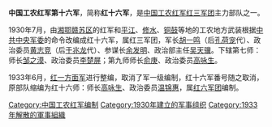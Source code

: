 '''中国工农红军第十六军'''，简称'''红十六军'''，是[[中国工农红军|中国工农红军]][[红三军团|红三军团]]主力部队之一。

1930年7月，由[[湘鄂赣苏区|湘鄂赣苏区]]的红军和[[平江县|平江]]、[[修水县|修水]]、[[铜鼓县|铜鼓]]等地的工农地方武装根据[[中共中央军委|中共中央军委]]的命令改编成红十六军，属红三军团，军长[[胡一鸣|胡一鸣]]（后[[孔荷宠|孔荷宠]]代）、政治委员[[黄志竞|黄志竞]]（后[[于兆龙|于兆龙]]代）、参谋长[[余发明|余发明]]、政治部主任[[吴天骥|吴天骥]]。下辖第七师：师长[[邹之漠|邹之漠]]、政治委员[[李楚屏|李楚屏]]；第九师师长[[俞庚|俞庚]]、政治委员[[高咏生|高咏生]]。

1933年6月，[[红一方面军|红一方面军]]进行整编，取消了军一级编制，红十六军番号随之取消，原部队缩编为红十六师：师长[[高咏生|高咏生]]、政治委员[[温锦惠|温锦惠]]，属[[红六军团|红六军团]]编制。

{{中國工農紅軍}}

[[Category:中国工农红军编制|Category:中国工农红军编制]]
[[Category:1930年建立的军事组织|Category:1930年建立的军事组织]]
[[Category:1933年解散的軍事組織|Category:1933年解散的軍事組織]]